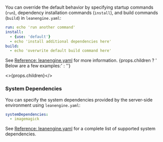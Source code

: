 You can override the default behavior by specifying startup commands (`run`), dependency installation commands (`install`), and build commands (`build`) in `leanengine.yaml`:

```yaml title='leanengine.yaml'
run: echo 'run another command'
install:
  - {use: 'default'}
  - echo 'install additional dependencies here'
build:
  - echo 'overwrite default build command here'
```

<p>
  See <a href='/sdk/engine/deep-dive/leanengine-yaml'>Reference: leanengine.yaml</a> for more information.
  {props.children ? ' Below are a few examples:' : ''}
</p>

<>{props.children}</>

### System Dependencies

You can specify the system dependencies provided by the server-side environment using `leanengine.yaml`:

```yaml title='leanengine.yaml'
systemDependencies:
  - imagemagick
```

See [Reference: leanengine.yaml](/v3/sdk/engine/deep-dive/leanengine-yaml#systemdependencies-系统级依赖) for a complete list of supported system dependencies.
